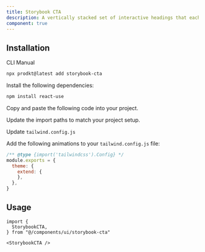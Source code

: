 ```yaml
---
title: Storybook CTA
description: A vertically stacked set of interactive headings that each reveal a section of content.
component: true
---
```


<ComponentPreview
  name="storybook-cta-demo"
  description="A vertically stacked set of interactive headings that each reveal a section of content."
/>

## Installation

<Tabs defaultValue="cli">

<TabsList>
  <TabsTrigger value="cli">CLI</TabsTrigger>
  <TabsTrigger value="manual">Manual</TabsTrigger>
</TabsList>

<TabsContent value="cli">

```bash
npx prodkt@latest add storybook-cta
```

</TabsContent>

<TabsContent value="manual">

<Steps>

<Step>Install the following dependencies:</Step>

```bash
npm install react-use
```

<Step>Copy and paste the following code into your project.</Step>

<ComponentSource name="storybook-cta" />

<Step>Update the import paths to match your project setup.</Step>

<Step>Update `tailwind.config.js`</Step>

Add the following animations to your `tailwind.config.js` file:

```js title="tailwind.config.js" {1-2}
/** @type {import('tailwindcss').Config} */
module.exports = {
  theme: {
    extend: {
    },
  },
}
```

</Steps>

</TabsContent>

</Tabs>

## Usage

```tsx
import {
  StorybookCTA,
} from "@/components/ui/storybook-cta"
```

```tsx
<StorybookCTA />
```
